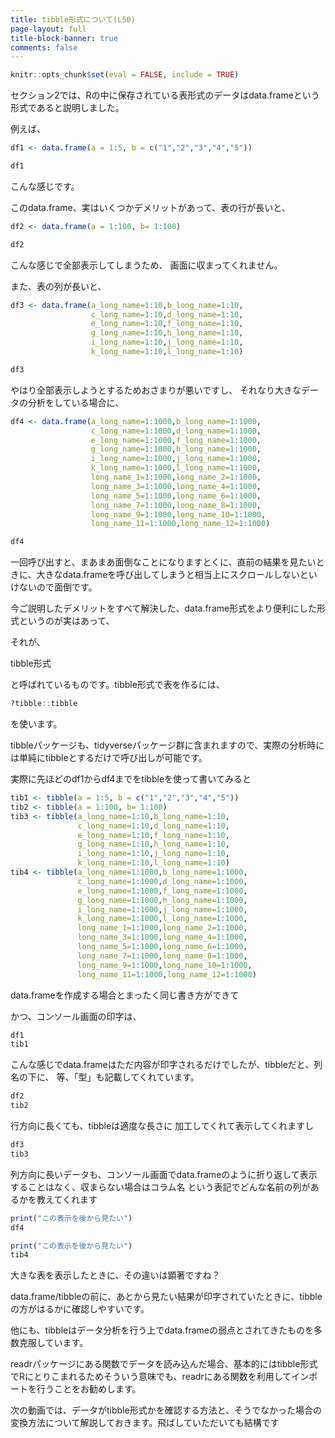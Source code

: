 ```yaml
---
title: tibble形式について(L50)
page-layout: full
title-block-banner: true
comments: false
---
```


```r
knitr::opts_chunk$set(eval = FALSE, include = TRUE)
```

セクション2では、Rの中に保存されている表形式のデータはdata.frameという形式であると説明しました。
 
例えば、

```r
df1 <- data.frame(a = 1:5, b = c("1","2","3","4","5"))

df1
```

こんな感じです。

このdata.frame、実はいくつかデメリットがあって、表の行が長いと、

```r
df2 <- data.frame(a = 1:100, b= 1:100)

df2
```

こんな感じで全部表示してしまうため、
画面に収まってくれません。

また、表の列が長いと、

```r
df3 <- data.frame(a_long_name=1:10,b_long_name=1:10,
                  c_long_name=1:10,d_long_name=1:10,
                  e_long_name=1:10,f_long_name=1:10,
                  g_long_name=1:10,h_long_name=1:10,
                  i_long_name=1:10,j_long_name=1:10,
                  k_long_name=1:10,l_long_name=1:10)

df3
```

やはり全部表示しようとするためおさまりが悪いですし、
それなり大きなデータの分析をしている場合に、

```r
df4 <- data.frame(a_long_name=1:1000,b_long_name=1:1000,
                  c_long_name=1:1000,d_long_name=1:1000,
                  e_long_name=1:1000,f_long_name=1:1000,
                  g_long_name=1:1000,h_long_name=1:1000,
                  i_long_name=1:1000,j_long_name=1:1000,
                  k_long_name=1:1000,l_long_name=1:1000,
                  long_name_1=1:1000,long_name_2=1:1000,
                  long_name_3=1:1000,long_name_4=1:1000,
                  long_name_5=1:1000,long_name_6=1:1000,
                  long_name_7=1:1000,long_name_8=1:1000,
                  long_name_9=1:1000,long_name_10=1:1000,
                  long_name_11=1:1000,long_name_12=1:1000)

df4
```

一回呼び出すと、まあまあ面倒なことになりますとくに、直前の結果を見たいときに、大きなdata.frameを呼び出してしまうと相当上にスクロールしないといけないので面倒です。

今ご説明したデメリットをすべて解決した、data.frame形式をより便利にした形式というのが実はあって、

それが、

tibble形式

と呼ばれているものです。tibble形式で表を作るには、

```r
?tibble::tibble
```

を使います。

tibbleパッケージも、tidyverseパッケージ群に含まれますので、実際の分析時には単純にtibbleとするだけで呼び出しが可能です。

実際に先ほどのdf1からdf4までをtibbleを使って書いてみると

```r
tib1 <- tibble(a = 1:5, b = c("1","2","3","4","5"))
tib2 <- tibble(a = 1:100, b= 1:100)
tib3 <- tibble(a_long_name=1:10,b_long_name=1:10,
               c_long_name=1:10,d_long_name=1:10,
               e_long_name=1:10,f_long_name=1:10,
               g_long_name=1:10,h_long_name=1:10,
               i_long_name=1:10,j_long_name=1:10,
               k_long_name=1:10,l_long_name=1:10)
tib4 <- tibble(a_long_name=1:1000,b_long_name=1:1000,
               c_long_name=1:1000,d_long_name=1:1000,
               e_long_name=1:1000,f_long_name=1:1000,
               g_long_name=1:1000,h_long_name=1:1000,
               i_long_name=1:1000,j_long_name=1:1000,
               k_long_name=1:1000,l_long_name=1:1000,
               long_name_1=1:1000,long_name_2=1:1000,
               long_name_3=1:1000,long_name_4=1:1000,
               long_name_5=1:1000,long_name_6=1:1000,
               long_name_7=1:1000,long_name_8=1:1000,
               long_name_9=1:1000,long_name_10=1:1000,
               long_name_11=1:1000,long_name_12=1:1000)
```

data.frameを作成する場合とまったく同じ書き方ができて

かつ、コンソール画面の印字は、

```r
df1
tib1
```

こんな感じでdata.frameはただ内容が印字されるだけでしたが、tibbleだと、列名の下に、<int> <chr>等、「型」も記載してくれています。

```r
df2
tib2
```

行方向に長くても、tibbleは適度な長さに
加工してくれて表示してくれますし

```r
df3
tib3
```

列方向に長いデータも、コンソール画面でdata.frameのように折り返して表示することはなく、収まらない場合はコラム名 <int>という表記でどんな名前の列があるかを教えてくれます

```r
print("この表示を後から見たい")
df4

print("この表示を後から見たい")
tib4
```

大きな表を表示したときに、その違いは顕著ですね？

data.frame/tibbleの前に、あとから見たい結果が印字されていたときに、tibbleの方がはるかに確認しやすいです。

他にも、tibbleはデータ分析を行う上でdata.frameの弱点とされてきたものを多数克服しています。

readrパッケージにある関数でデータを読み込んだ場合、基本的にはtibble形式でRにとりこまれるためそういう意味でも、readrにある関数を利用してインポートを行うことをお勧めします。

次の動画では、データがtibble形式かを確認する方法と、そうでなかった場合の変換方法について解説しておきます。飛ばしていただいても結構です

